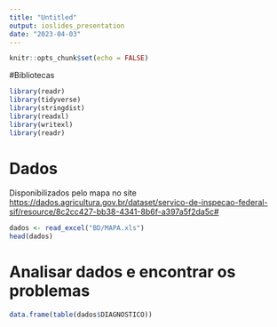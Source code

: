 ---
title: "Untitled"
output: ioslides_presentation
date: "2023-04-03"
---

```{r setup, include=FALSE}
knitr::opts_chunk$set(echo = FALSE)
```

#Bibliotecas

```{r}
library(readr)
library(tidyverse)
library(stringdist)
library(readxl)
library(writexl)
library(readr)

```



# Dados
Disponibilizados pelo mapa no site <https://dados.agricultura.gov.br/dataset/servico-de-inspecao-federal-sif/resource/8c2cc427-bb38-4341-8b6f-a397a5f2da5c#>

```{r}
dados <- read_excel("BD/MAPA.xls")
head(dados)
```

# Analisar dados e encontrar os problemas
```{r}
data.frame(table(dados$DIAGNOSTICO))
```

